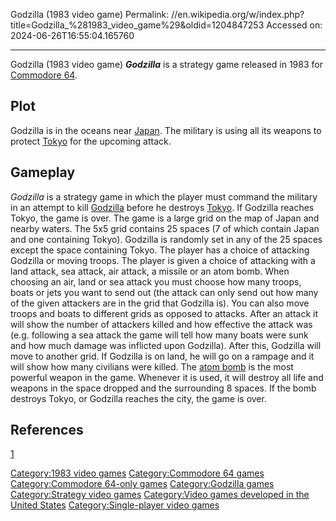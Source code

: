 Godzilla (1983 video game)
Permalink: //en.wikipedia.org/w/index.php?title=Godzilla_%281983_video_game%29&oldid=1204847253
Accessed on: 2024-06-26T16:55:04.165760



------
Godzilla (1983 video game)
{{short description|1983 strategy game}}
{{missing information|the game's development, and reception|date=May 2015}}
{{one source|date=December 2023}}
{{Infobox video game
|title= Godzilla
|image= Godzilla c64 title.png
|developer= Glen Fisher
|publisher= The Code Works
|designer=
|engine=
|series= 
|released= 1983
|genre= [[Strategy game]]
|modes= [[Single-player]]
|platforms= [[Commodore 64]]
|caption = 
|alt = 
}}'''''Godzilla''''' is a strategy game released in 1983 for [[Commodore 64]].

==Plot==
Godzilla is in the oceans near [[Japan]]. The military is using all its weapons to protect [[Tokyo]] for the upcoming attack.

==Gameplay==
''Godzilla'' is a strategy game in which the player must command the military in an attempt to kill [[Godzilla]] before he destroys [[Tokyo]]. If Godzilla reaches Tokyo, the game is over. The game is a large grid on the map of Japan and nearby waters. The 5x5 grid contains 25 spaces (7 of which contain Japan and one containing Tokyo). Godzilla is randomly set in any of the 25 spaces except the space containing Tokyo. The player has a choice of attacking Godzilla or moving troops. The player is given a choice of attacking with a land attack, sea attack, air attack, a missile or an atom bomb. When choosing an air, land or sea attack you must choose how many troops, boats or jets you want to send out (the attack can only send out how many of the given attackers are in the grid that Godzilla is). You can also move troops and boats to different grids as opposed to attacks. After an attack it will show the number of attackers killed and how effective the attack was (e.g. following a sea attack the game will tell how many boats were sunk and how much damage was inflicted upon Godzilla). After this, Godzilla will move to another grid. If Godzilla is on land, he will go on a rampage and it will show how many civilians were killed. The [[atom bomb]] is the most powerful weapon in the game. Whenever it is used, it will destroy all life and weapons in the space dropped and the surrounding 8 spaces. If the bomb destroys Tokyo, or Godzilla reaches the city, the game is over.

== References ==
[https://www.youtube.com/watch?v=wpsab4jG2Mc]

{{Godzilla video games}}
{{strategy-videogame-stub}}

[[Category:1983 video games]]
[[Category:Commodore 64 games]]
[[Category:Commodore 64-only games]]
[[Category:Godzilla games]]
[[Category:Strategy video games]]
[[Category:Video games developed in the United States]]
[[Category:Single-player video games]]
